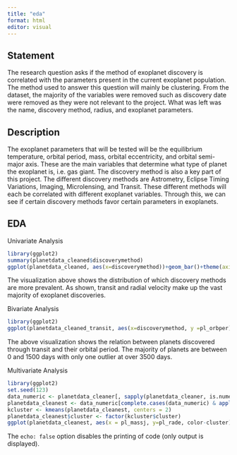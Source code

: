 ---
title: "eda"
format: html
editor: visual
---

## Statement

The research question asks if the method of exoplanet discovery is correlated with the parameters present in the current exoplanet population. The method used to answer this question will mainly be clustering. From the dataset, the majority of the variables were removed such as discovery date were removed as they were not relevant to the project. What was left was the name, discovery method, radius, and exoplanet parameters.

## Description

The exoplanet parameters that will be tested will be the equilibrium temperature, orbital period, mass, orbital eccentricity, and orbital semi-major axis. These are the main variables that determine what type of planet the exoplanet is, i.e. gas giant. The discovery method is also a key part of this project. The different discovery methods are Astrometry, Eclipse Timing Variations, Imaging, Microlensing, and Transit. These different methods will each be correlated with different exoplanet variables. Through this, we can see if certain discovery methods favor certain parameters in exoplanets.

## EDA

Univariate Analysis

```{r}
library(ggplot2)
summary(planetdata_cleaned$discoverymethod)
ggplot(planetdata_cleaned, aes(x=discoverymethod))+geom_bar()+theme(axis.text = element_text(size=6))
```

The visualization above shows the distribution of which discovery methods are more prevalent. As shown, transit and radial velocity make up the vast majority of exoplanet discoveries.

Bivariate Analysis

```{r}
library(ggplot2)
ggplot(planetdata_cleaned_transit, aes(x=discoverymethod, y =pl_orbper))+geom_point()+labs(x = "Transit", y = "Orbital Period")
```

The above visualization shows the relation between planets discovered through transit and their orbital period. The majority of planets are between 0 and 1500 days with only one outlier at over 3500 days.

Multivariate Analysis

```{r}
library(ggplot2)
set.seed(123)
data_numeric <- planetdata_cleaner[, sapply(planetdata_cleaner, is.numeric)]
planetdata_cleanest <- data_numeric[complete.cases(data_numeric) & apply(data_numeric, 1, function(x) all(is.finite(x))), ]
kcluster <- kmeans(planetdata_cleanest, centers = 2)
planetdata_cleanest$cluster <- factor(kcluster$cluster)
ggplot(planetdata_cleanest, aes(x = pl_massj, y=pl_rade, color-cluster))+geom_point()
```

The `echo: false` option disables the printing of code (only output is displayed).
